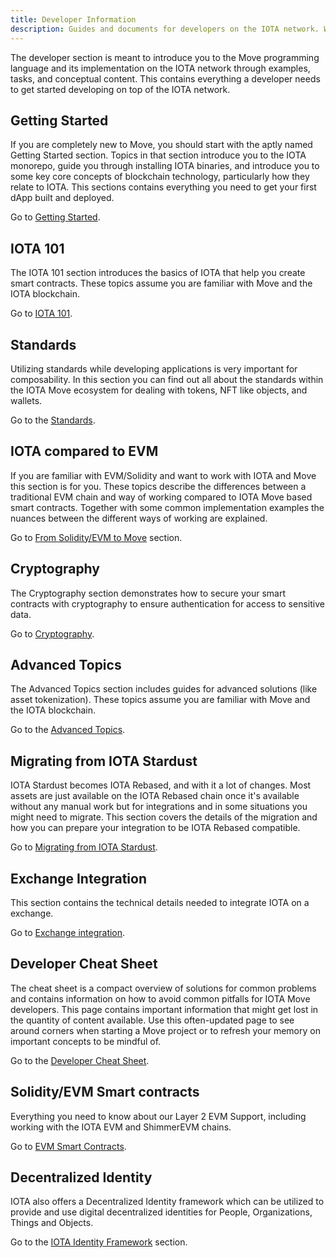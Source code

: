 ```yaml
---
title: Developer Information
description: Guides and documents for developers on the IOTA network. Whether you're just learning how to create smart contracts or are a Move expert, these guides help to fast-track your IOTA development. 
---
```


The developer section is meant to introduce you to the Move programming language and its implementation on the IOTA network through examples, tasks, and conceptual content. This contains everything a developer needs to get started developing on top of the IOTA network.

## Getting Started

If you are completely new to Move, you should start with the aptly named Getting Started section. Topics in that section introduce you to the IOTA monorepo, guide you through installing IOTA binaries, and introduce you to some key core concepts of blockchain technology, particularly how they relate to IOTA. This sections contains everything you need to get your first dApp built and deployed.

Go to [Getting Started](getting-started/getting-started.mdx).

## IOTA 101

The IOTA 101 section introduces the basics of IOTA that help you create smart contracts. These topics assume you are familiar with Move and the IOTA blockchain.

Go to [IOTA 101](iota-101.mdx).

## Standards

Utilizing standards while developing applications is very important for composability. In this section you can find out all about the standards within the IOTA Move ecosystem for dealing with tokens, NFT like objects, and wallets. 

Go to the [Standards](/developer/standards).

## IOTA compared to EVM

If you are familiar with EVM/Solidity and want to work with IOTA and Move this section is for you. These topics describe the differences between a traditional EVM chain and way of working compared to IOTA Move based smart contracts. Together with some common implementation examples the nuances between the different ways of working are explained.

Go to [From Solidity/EVM to Move](evm-to-move/evm-to-move.mdx) section.

## Cryptography

The Cryptography section demonstrates how to secure your smart contracts with cryptography to ensure authentication for access to sensitive data.

Go to [Cryptography](cryptography.mdx).

## Advanced Topics

The Advanced Topics section includes guides for advanced solutions (like asset tokenization). These topics assume you are familiar with Move and the IOTA blockchain.

Go to the [Advanced Topics](advanced.mdx).

## Migrating from IOTA Stardust

IOTA Stardust becomes IOTA Rebased, and with it a lot of changes. Most assets are just available on the IOTA Rebased chain once it's available without any manual work but for integrations and in some situations you might need to migrate. This section covers the details of the migration and how you can prepare your integration to be IOTA Rebased compatible.

Go to [Migrating from IOTA Stardust](stardust/stardust-migration.mdx).

## Exchange Integration

This section contains the technical details needed to integrate IOTA on a exchange. 

Go to [Exchange integration](exchange-integration/exchange-integration.mdx).

## Developer Cheat Sheet

The cheat sheet is a compact overview of solutions for common problems and contains information on how to avoid common pitfalls for IOTA Move developers. This page contains important information that might get lost in the quantity of content available. Use this often-updated page to see around corners when starting a Move project or to refresh your memory on important concepts to be mindful of. 

Go to the [Developer Cheat Sheet](dev-cheat-sheet.mdx).

## Solidity/EVM Smart contracts

Everything you need to know about our Layer 2 EVM Support, including working with the IOTA EVM and ShimmerEVM chains. 

Go to [EVM Smart Contracts](iota-evm/introduction.mdx).

## Decentralized Identity

IOTA also offers a Decentralized Identity framework which can be utilized to provide and use digital decentralized identities for People, Organizations, Things and Objects. 

Go to the [IOTA Identity Framework](iota-identity/welcome.mdx) section.

